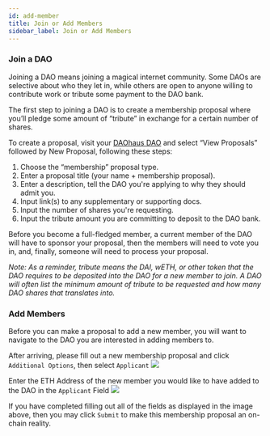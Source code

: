 ```yaml
---
id: add-member
title: Join or Add Members
sidebar_label: Join or Add Members
---
```



### Join a DAO
Joining a DAO means joining a magical internet community. Some DAOs are selective about who they let in, while others are open to anyone willing to contribute work or tribute some payment to the DAO bank.

The first step to joining a DAO is to create a membership proposal where you’ll pledge some amount of “tribute” in exchange for a certain number of shares.

To create a proposal, visit your [DAOhaus DAO](https://app.daohaus.club/explore) and select “View Proposals” followed by New Proposal, following these steps:

1. Choose the “membership” proposal type.
2. Enter a proposal title (your name + membership proposal).
3. Enter a description, tell the DAO you're applying to why they should admit you.
4. Input link(s) to any supplementary or supporting docs.
5. Input the number of shares you're requesting.
6. Input the tribute amount you are committing to deposit to the DAO bank.

Before you become a full-fledged member, a current member of the DAO will have to sponsor your proposal, then the members will need to vote you in, and, finally, someone will need to process your proposal.

*Note: As a reminder, tribute means the DAI, wETH, or other token that the DAO requires to be deposited into the DAO for a new member to join. A DAO will often list the minimum amount of tribute to be requested and how many DAO shares that translates into.*

### Add Members
Before you can make a proposal to add a new member, you will want to navigate to the DAO you are interested in adding members to. 

After arriving, please fill out a new membership proposal and click `Additional Options`, then select `Applicant`
![](https://i.imgur.com/4y39id8.jpg)

Enter the ETH Address of the new member you would like to have added to the DAO in the `Applicant` Field
![](https://i.imgur.com/oYSGrxY.jpg)

If you have completed filling out all of the fields as displayed in the image above, then you may click `Submit` to make this membership proposal an on-chain reality. 
